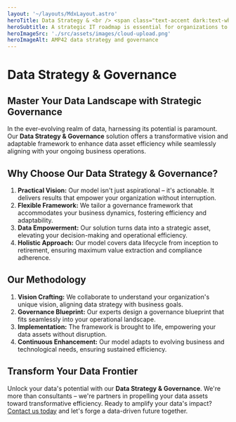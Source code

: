 ```yaml
---
layout: '~/layouts/MdxLayout.astro'
heroTitle: Data Strategy & <br /> <span class="text-accent dark:text-white highlight">Governance</span>
heroSubtitle: A strategic IT roadmap is essential for organizations to identify gaps and inefficiencies, streamline business processes, optimize the IT infrastructure and improve overall performance.
heroImageSrc: './src/assets/images/cloud-upload.png'
heroImageAlt: AMP42 data strategy and governance
---
```


# Data Strategy & Governance

## **Master Your Data Landscape with Strategic Governance**

In the ever-evolving realm of data, harnessing its potential is paramount. Our **Data Strategy & Governance** solution offers a transformative vision and adaptable framework to enhance data asset efficiency while seamlessly aligning with your ongoing business operations.

## **Why Choose Our Data Strategy & Governance?**

1. **Practical Vision:** Our model isn't just aspirational – it's actionable. It delivers results that empower your organization without interruption.
2. **Flexible Framework:** We tailor a governance framework that accommodates your business dynamics, fostering efficiency and adaptability.
3. **Data Empowerment:** Our solution turns data into a strategic asset, elevating your decision-making and operational efficiency.
4. **Holistic Approach:** Our model covers data lifecycle from inception to retirement, ensuring maximum value extraction and compliance adherence.

## **Our Methodology**

1. **Vision Crafting:** We collaborate to understand your organization's unique vision, aligning data strategy with business goals.
2. **Governance Blueprint:** Our experts design a governance blueprint that fits seamlessly into your operational landscape.
3. **Implementation:** The framework is brought to life, empowering your data assets without disruption.
4. **Continuous Enhancement:** Our model adapts to evolving business and technological needs, ensuring sustained efficiency.

## **Transform Your Data Frontier**

Unlock your data's potential with our **Data Strategy & Governance**. We're more than consultants – we're partners in propelling your data assets toward transformative efficiency. Ready to amplify your data's impact? [Contact us today](https://www.amp42.com) and let's forge a data-driven future together.
